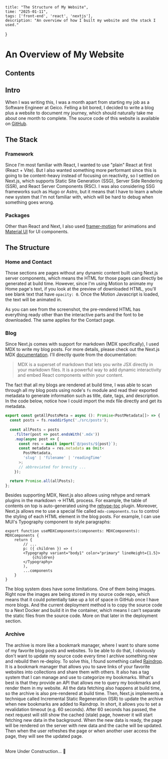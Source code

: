     title: "The Structure of My Website",
    time: "2025-01-11",
    tags: ['front-end', 'react', 'nextjs'],
    description: "An overview of how I built my website and the stack I used."
}

# An Overview of My Website

## Contents

## Intro
When I was writing this, I was a month apart from starting my job as a Software Engineer at Geico.
Felling a bit bored, I decided to write a blog plus a website to document my journey, which should naturally
take me about one month to complete. The source code of this website is available on [GitHub](https://github.com/Slijeff/my-website).

## The Stack
### Framework
Since I'm most familiar with React, I wanted to use "plain" React at first (React + Vite). But I also wanted
something more performant since this is going to be content-heavy instead of focusing on reactivity, so I settled on Next.js, which supports
Static Site Generation (SSG), Server Side Rendering (SSR), and React Server Components (RSC). I was also considering
SSG frameworks such as Hugo or Astro, but it means that I have to learn
a whole new system that I'm not familiar with, which will be hard to debug when something goes wrong. 
### Packages
Other than React and Next, I also used [framer-motion](https://motion.dev/) for animations and [Material UI](https://mui.com) for UI components.

## The Structure
### Home and Contact
Those sections are pages without any dynamic content built using Next.js server components, which means the HTML
for those pages can directly be generated at build time. However, since I'm using Motion to animate my Home page's text,
if you look at the preview of downloaded HTML, you'll see blank text that have `opacity: 0`. Once the Motion Javascript is loaded, the text will be animated in.


<MarkdownImageWrapper image={html} caption="The pre-rendered HTML for Home. The animated cards in other sections are blank. The skills section is shown
because it doesn't have animation."/>

As you can see from the screenshot, the pre-rendered HTML has everything ready other than the interactive parts and the font to be downloaded.
The same applies for the Contact page.

### Blog
Since Next.js comes with support for markdown (MDX specifically), I used MDX to write my blog posts. For more details, please check out the Next.js
MDX [documentation](https://nextjs.org/docs/app/building-your-application/configuring/mdx). I'll directly quote from the documentation:
> MDX is a superset of markdown that lets you write JSX directly in your markdown files. It is a powerful way to add dynamic interactivity and embed React components within your content.

The fact that all my blogs are rendered at build time, I was able to scan through all my blog posts using node's `fs` module and read their exported metadata to generate information
such as title, date, tags, and description. In the code below, notice how I could import the mdx file directly and get its metadata.

```ts showLineNumbers {7,8}
export const getAllPostsMeta = async (): Promise<PostMetadata[]> => {
  const posts = fs.readdirSync('./src/posts');
 
  const allPosts = posts
    .filter(post => post.endsWith('.mdx'))
    .map(async post => {
      const res = await import(`@/posts/${post}`);
      const metadata = res.metadata as Omit<
        PostMetadata,
        'slug' | 'filename' | 'readingTime'
      >;
      // abbreviated for brevity ...
    });

  return Promise.all(allPosts);
};
```
Besides supporting MDX, Next.js also allows using rehype and remark plugins in the markdown -> HTML process. For example, the table of contents on top is auto-generated
using the [rehype-toc](https://github.com/remarkjs/remark-toc) plugin. Moreover, Next.js allows me to use a special file called `mdx-components.tsx` to control the styling
of each HTML element in the blog posts. For example, I can use MUI's Typography component to style paragraphs:
```tsx
export function useMDXComponents(components: MDXComponents): MDXComponents {
    return {
        // ...
        p: ({ children }) => (
        <Typography variant="body1" color="primary" lineHeight={1.5}>
            {children}
        </Typography>
        ),
        ...components
    }
}
```

The blog system does have some limitations. One of them being images. Right now the images are being stored in my source code repo, which means
that it could potentially take up a lot of space in GitHub once I have more blogs. And the current deployment method is to copy the source code
to a Next Docker and build it in the container, which means I can't separate the static files from the source code. More on that later in the deployment section.

### Archive
The archive is more like a bookmark manager, where I want to share some of my favorite blog posts and websites. To be able to do that, I obviously don't
want to update my source code every time I archive something new and rebuild then re-deploy. To solve this, I found something called [Raindrop](https://raindrop.io/).
It is a bookmark manager that allows you to save links of your favorite websites into collections and share them with others. It also has a tag system that
I can manage and use to categorize my bookmarks. What's best is that they provide an API that allows me to query my bookmarks and render them in my website.
All the data fetching also happens at build time, so the archive is also pre-rendered at build time. Then, Next.js implements a technique called
Incremental Static Regeneration (ISR) to update the archive when new bookmarks are added to Raindrop. In short, it allows you to set a revalidation timeout (e.g. 60 seconds).
After 60 seconds has passed, the next request will still show the cached (stale) page, however it will start fetching new data in the background. When the new data is ready,
the page will be rendered on the server with new data and the cache will be updated. Then when the user refreshes the page or when another user
access the page, they will see the updated page.

\
More Under Construction... 🚧